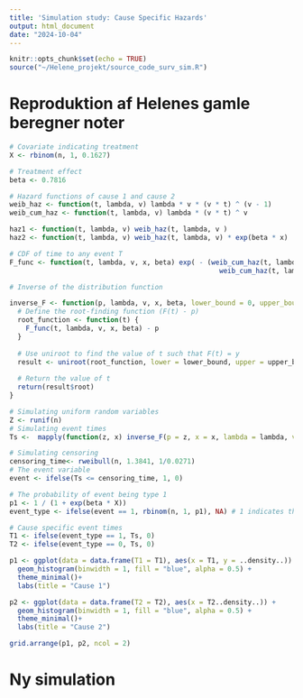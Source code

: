 ---
title: 'Simulation study: Cause Specific Hazards'
output: html_document
date: "2024-10-04"
---

```{r setup, include=FALSE}
knitr::opts_chunk$set(echo = TRUE)
source("~/Helene_projekt/source_code_surv_sim.R")
```


# Reproduktion af Helenes gamle beregner noter

```{r}
# Covariate indicating treatment
X <- rbinom(n, 1, 0.1627)

# Treatment effect 
beta <- 0.7816

# Hazard functions of cause 1 and cause 2
weib_haz <- function(t, lambda, v) lambda * v * (v * t) ^ (v - 1)
weib_cum_haz <- function(t, lambda, v) lambda * (v * t) ^ v 

haz1 <- function(t, lambda, v) weib_haz(t, lambda, v ) 
haz2 <- function(t, lambda, v) weib_haz(t, lambda, v) * exp(beta * x)

# CDF of time to any event T
F_func <- function(t, lambda, v, x, beta) exp( - (weib_cum_haz(t, lambda, v) + 
                                                    weib_cum_haz(t, lambda, v) * exp(beta * x))) 

# Inverse of the distribution function

inverse_F <- function(p, lambda, v, x, beta, lower_bound = 0, upper_bound = 100) {
  # Define the root-finding function (F(t) - p)
  root_function <- function(t) {
    F_func(t, lambda, v, x, beta) - p
  }
  
  # Use uniroot to find the value of t such that F(t) = y
  result <- uniroot(root_function, lower = lower_bound, upper = upper_bound)
  
  # Return the value of t
  return(result$root)
}
```



```{r}
# Simulating uniform random variables
Z <- runif(n)
# Simulating event times
Ts <-  mapply(function(z, x) inverse_F(p = z, x = x, lambda = lambda, v = v, beta = beta), Z, X)

# Simulating censoring
censoring_time<- rweibull(n, 1.3841, 1/0.0271)
# The event variable
event <- ifelse(Ts <= censoring_time, 1, 0)

# The probability of event being type 1
p1 <- 1 / (1 + exp(beta * X))
event_type <- ifelse(event == 1, rbinom(n, 1, p1), NA) # 1 indicates the event being of type 1, 0 indicating event of type 2

# Cause specific event times
T1 <- ifelse(event_type == 1, Ts, 0) 
T2 <- ifelse(event_type == 0, Ts, 0)
```


```{r}
p1 <- ggplot(data = data.frame(T1 = T1), aes(x = T1, y = ..density..)) + 
  geom_histogram(binwidth = 1, fill = "blue", alpha = 0.5) + 
  theme_minimal()+
  labs(title = "Cause 1")

p2 <- ggplot(data = data.frame(T2 = T2), aes(x = T2..density..)) + 
  geom_histogram(binwidth = 1, fill = "blue", alpha = 0.5) + 
  theme_minimal()+
  labs(title = "Cause 2")

grid.arrange(p1, p2, ncol = 2)
```


# Ny simulation



